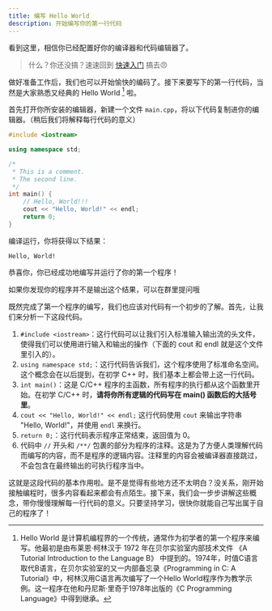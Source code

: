 ```yaml
---
title: 编写 Hello World
description: 开始编写你的第一行代码
---
```


看到这里，相信你已经配置好你的编译器和代码编辑器了。

> 什么？你还没搞？速速回到 [快速入门](/docs/cpp/start) 搞去😠

做好准备工作后，我们也可以开始愉快的编码了。接下来要写下的第一行代码，当然是大家熟悉又经典的 Hello World [^1] 啦。

首先打开你所安装的编辑器，新建一个文件 `main.cpp`，将以下代码复制进你的编辑器。（稍后我们将解释每行代码的意义）

```cpp lineNumbers title="main.cpp"
#include <iostream>

using namespace std;

/*
 * This is a comment.
 * The second line.
 */
int main() {
    // Hello, World!!!
    cout << "Hello, World!" << endl;
    return 0;
}
```

编译运行，你将获得以下结果：

```plaintext
Hello, World!
```

恭喜你，你已经成功地编写并运行了你的第一个程序！

<Callout>如果你发现你的程序并不是输出这个结果，可以在群里提问哦</Callout>

既然完成了第一个程序的编写，我们也应该对代码有一个初步的了解。首先，让我们来分析一下这段代码。

1. `#include <iostream>`：这行代码可以让我们引入标准输入输出流的头文件，使得我们可以使用进行输入和输出的操作（下面的 cout 和 endl 就是这个文件里引入的）。
2. `using namespace std;`：这行代码告诉我们，这个程序使用了标准命名空间。这个概念会在以后提到，在初学 C++ 时，我们基本上都会带上这一行代码。
3. `int main()`：这是 C/C++ 程序的主函数，所有程序的执行都从这个函数里开始。在初学 C/C++ 时，**请将你所有逻辑的代码写在 main() 函数后的大括号里**。
4. `cout << "Hello, World!" << endl;` 这行代码使用 `cout` 来输出字符串 "Hello, World!"，并使用 `endl` 来换行。
5. `return 0;`：这行代码表示程序正常结束，返回值为 0。
6. 代码中 `//` 开头和 `/**/` 包裹的部分为程序的注释。这是为了方便人类理解代码而编写的内容，而不是程序的逻辑内容。注释里的内容会被编译器直接跳过，不会包含在最终输出的可执行程序当中。

这就是这段代码的基本作用啦。是不是觉得有些地方还不太明白？没关系，刚开始接触编程时，很多内容看起来都会有点陌生。接下来，我们会一步步讲解这些概念，带你慢慢理解每一行代码的意义。只要坚持学习，很快你就能自己写出属于自己的程序了！

[^1]: Hello World 是计算机编程界的一个传统，通常作为初学者的第一个程序来编写。他最初是由布莱恩·柯林汉于 1972 年在贝尔实验室内部技术文件 《A Tutorial Introduction to the Language B》 中提到的。1974年，时值C语言取代B语言，在贝尔实验室的又一内部备忘录《Programming in C: A Tutorial》中，柯林汉用C语言再次编写了一个Hello World程序作为教学示例。这一程序在他和丹尼斯·里奇于1978年出版的《C Programming Language》中得到继承。
